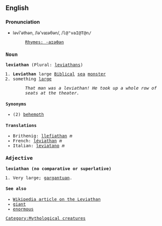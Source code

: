 ==English==
[[Category:Mythological creatures]]
===Pronunciation===
*ləvī'əthən, /lə'vaɪəθən/, /<tt>l@"vaI@T@n/
*:[[Rhymes:English:-aɪəθən|Rhymes: -aɪəθən]]
===Noun===
'''leviathan''' (Plural: [[leviathans]])

#'''Leviathan''' large [[Biblical]] [[sea]] [[monster]]
# something [[large]] 
#: ''That man was a leviathan! He took up a whole row of seats at the theater.''
====Synonyms====
*(2) [[behemoth]]
====Translations====
*Brithenig: [[llefiathan]] ''m''
*French: [[léviathan]] ''m''
*Italian: [[leviatano]] ''m''

===Adjective===
'''leviathan (no comparative or superlative)'''

# Very large; [[gargantuan]].

====See also====
*[[w:Leviathan|Wikipedia article on the Leviathan]]
*[[giant]]
*[[enormous]]